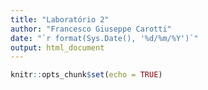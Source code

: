 ```yaml
---
title: "Laboratório 2"
author: "Francesco Giuseppe Carotti"
date: "`r format(Sys.Date(), '%d/%m/%Y')`"
output: html_document
---
```


```r
knitr::opts_chunk$set(echo = TRUE)
```


